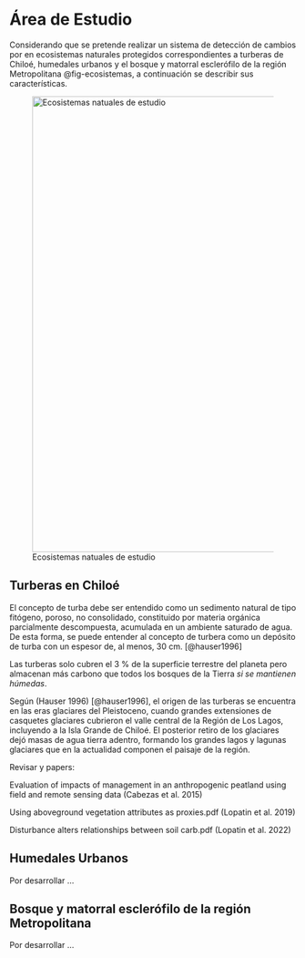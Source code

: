 
# Área de Estudio {#a-estudio}

Considerando que se pretende realizar un sistema de detección de cambios por en ecosistemas naturales protegidos correspondientes a  turberas de Chiloé, humedales urbanos y el bosque y matorral esclerófilo de la región Metropolitana @fig-ecosistemas, a continuación se describir sus características.



![Ecosistemas natuales de estudio](images/ecosistemas.png){width="800" #fig-ecosistemas}


## Turberas en Chiloé {#turbera}

El concepto de turba debe ser entendido como un sedimento natural de tipo fitógeno, poroso, no consolidado, constituido por materia orgánica parcialmente descompuesta, acumulada en un ambiente saturado de agua. De esta forma, se puede entender al concepto de turbera como un depósito de turba con un espesor de, al menos, 30 cm.  [@hauser1996]

Las turberas solo cubren el 3 \% de la superficie terrestre del planeta pero almacenan más carbono que todos los bosques de la Tierra *si se mantienen húmedas*.

Según (Hauser 1996) [@hauser1996], el origen de las turberas se encuentra en las eras glaciares del Pleistoceno, cuando grandes extensiones de casquetes glaciares cubrieron el valle central de la Región de Los Lagos, incluyendo a la Isla Grande de Chiloé. El posterior retiro de los glaciares dejó masas de agua tierra adentro, formando los grandes lagos y lagunas glaciares que en la actualidad componen el paisaje de la región.



Revisar y papers:

Evaluation of impacts of management in an anthropogenic peatland using field and remote sensing data (Cabezas et al. 2015)

Using aboveground vegetation attributes as proxies.pdf (Lopatin et al. 2019)

Disturbance alters relationships between soil carb.pdf (Lopatin et al. 2022)


## Humedales Urbanos {#humedales}

Por desarrollar ...



## Bosque y matorral esclerófilo de la región Metropolitana {#bosque-esc}

Por desarrollar ...


